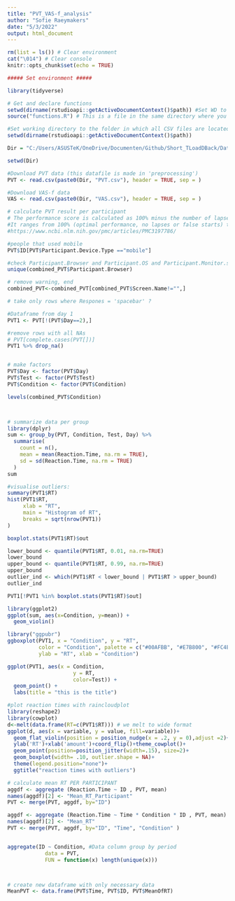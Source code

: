 ```yaml
---
title: "PVT_VAS-f_analysis"
author: "Sofie Raeymakers"
date: "5/3/2022"
output: html_document
---
```


```r
rm(list = ls()) # Clear environment
cat("\014") # Clear console
knitr::opts_chunk$set(echo = TRUE)
```

```r
##### Set environment #####

library(tidyverse)

# Get and declare functions
setwd(dirname(rstudioapi::getActiveDocumentContext()$path)) #Set WD to script location - Else it can't find functions.R
source("functions.R") # This is a file in the same directory where you can stash your functions so you can save them there and have them together

#Set working directory to the folder in which all CSV files are located
setwd(dirname(rstudioapi::getActiveDocumentContext()$path))

Dir = "C:/Users/ASUSTeK/OneDrive/Documenten/Github/Short_TLoadDBack/Data/"

setwd(Dir)

#Download PVT data (this datafile is made in 'preprocessing')
PVT <- read.csv(paste0(Dir, "PVT.csv"), header = TRUE, sep = )

#Download VAS-f data
VAS <- read.csv(paste0(Dir, "VAS.csv"), header = TRUE, sep = )
```

```r


# calculate PVT result per participant 
# The performance score is calculated as 100% minus the number of lapses and false starts relative to the number of valid stimuli and false starts. 
#It ranges from 100% (optimal performance, no lapses or false starts) to 0% (worst possible performance, only lapses and false starts). 
#https://www.ncbi.nlm.nih.gov/pmc/articles/PMC3197786/

#people that used mobile
PVT$ID[PVT$Participant.Device.Type =="mobile"]

#check Participant.Browser and Participant.OS and Participant.Monitor.size
unique(combined_PVT$Participant.Browser)

# remove warning, end
combined_PVT<-combined_PVT[combined_PVT$Screen.Name!="",]

# take only rows where Respones = 'spacebar' ?

#Dataframe from day 1
PVT1 <- PVT[!(PVT$Day==2),]

#remove rows with all NAs
# PVT[complete.cases(PVT[])]
PVT1 %>% drop_na()


# make factors
PVT$Day <- factor(PVT$Day)
PVT$Test <- factor(PVT$Test)
PVT$Condition <- factor(PVT$Condition)

levels(combined_PVT$Condition)



# summarize data per group
library(dplyr)
sum <- group_by(PVT, Condition, Test, Day) %>%
  summarise(
    count = n(),
    mean = mean(Reaction.Time, na.rm = TRUE),
    sd = sd(Reaction.Time, na.rm = TRUE)
  )
sum

#visualise outliers:
summary(PVT1$RT)
hist(PVT1$RT,
     xlab = "RT",
     main = "Histogram of RT",
     breaks = sqrt(nrow(PVT1))
)

boxplot.stats(PVT1$RT)$out

lower_bound <- quantile(PVT1$RT, 0.01, na.rm=TRUE)
lower_bound
upper_bound <- quantile(PVT1$RT, 0.99, na.rm=TRUE)
upper_bound
outlier_ind <- which(PVT1$RT < lower_bound | PVT1$RT > upper_bound)
outlier_ind

PVT1[!PVT1 %in% boxplot.stats(PVT1$RT)$out]

library(ggplot2)
ggplot(sum, aes(x=Condition, y=mean)) + 
  geom_violin()

library("ggpubr")
ggboxplot(PVT1, x = "Condition", y = "RT", 
          color = "Condition", palette = c("#00AFBB", "#E7B800", "#FC4E07"),
          ylab = "RT", xlab = "Condition")

ggplot(PVT1, aes(x = Condition, 
                     y = RT, 
                     color=Test)) +
  geom_point() +
  labs(title = "this is the title")

#plot reaction times with raincloudplot
library(reshape2)
library(cowplot)
d<-melt(data.frame(RT=c(PVT1$RT))) # we melt to wide format 
ggplot(d, aes(x = variable, y = value, fill=variable))+
  geom_flat_violin(position = position_nudge(x = .2, y = 0),adjust =2)+
  ylab('RT')+xlab('amount')+coord_flip()+theme_cowplot()+
  geom_point(position=position_jitter(width=.15), size=2)+
  geom_boxplot(width= .10, outlier.shape = NA)+
  theme(legend.position="none")+
  ggtitle("reaction times with outliers")

# calculate mean RT PER PARTICIPANT 
aggdf <- aggregate (Reaction.Time ~ ID , PVT, mean)
names(aggdf)[2] <- "Mean_RT_Participant"
PVT <- merge(PVT, aggdf, by="ID")

aggdf <- aggregate (Reaction.Time ~ Time * Condition * ID , PVT, mean)
names(aggdf)[2] <- "Mean_RT"
PVT <- merge(PVT, aggdf, by="ID", "Time", "Condition" )


aggregate(ID ~ Condition, #Data column group by period
            data = PVT, 
            FUN = function(x) length(unique(x)))



# create new dataframe with only necessary data
MeanPVT <- data.frame(PVT$Time, PVT$ID, PVT$MeanOfRT)


```